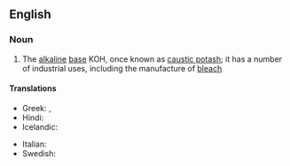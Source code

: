 ==English==

===Noun===
{{wikipedia}}
{{en-noun|head=[[potassium]] [[hydroxide]]|-}}

# {{inorganic compound}} The [[alkaline]] [[base]] KOH, once known as [[caustic potash]]; it has a number of industrial uses, including the manufacture of [[bleach]]

====Translations====
{{trans-top|potassium hydroxide}}
* Greek: {{t-|el|υδροξείδιο του καλίου|n|tr=ydroxeídio tou kalíou|sc=Grek}}, {{qualifier|colloquial}} {{t-|el|καυστική ποτάσα|f|tr=kafstikí potása|sc=Grek}}
* Hindi: {{t|hi|दहातु उदजारेय|tr=dahaatu udjaareya|sc=Deva}}
* Icelandic: {{t-|is|kalíumhýdroxíð|n}}
{{trans-mid}}
* Italian: {{t-|it|idrossido di potassio|m}}
* Swedish: {{t-|sv|kaliumhydroxid|c}}
{{trans-bottom}}